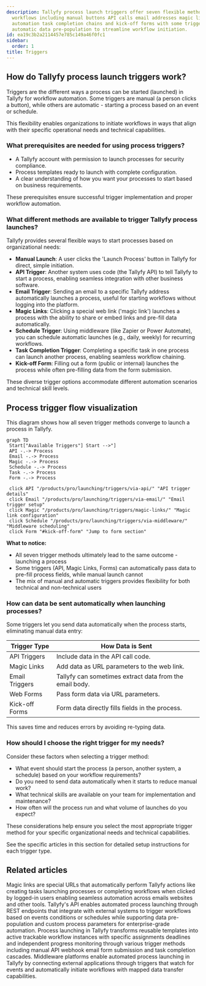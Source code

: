 ```yaml
---
description: Tallyfy process launch triggers offer seven flexible methods to start
  workflows including manual buttons API calls email addresses magic links scheduled
  automation task completion chains and kick-off forms with some triggers enabling
  automatic data pre-population to streamline workflow initiation.
id: ea19c3b2a2114457e785c149a46f0fc1
sidebar:
  order: 1
title: Triggers
---
```


## How do Tallyfy process launch triggers work?

Triggers are the different ways a process can be started (launched) in Tallyfy for workflow automation. Some triggers are manual (a person clicks a button), while others are automatic - starting a process based on an event or schedule.

This flexibility enables organizations to initiate workflows in ways that align with their specific operational needs and technical capabilities.

### What prerequisites are needed for using process triggers?

*   A Tallyfy account with permission to launch processes for security compliance.
*   Process templates ready to launch with complete configuration.
*   A clear understanding of how you want your processes to start based on business requirements.

These prerequisites ensure successful trigger implementation and proper workflow automation.

### What different methods are available to trigger Tallyfy process launches?

Tallyfy provides several flexible ways to start processes based on organizational needs:

*   **Manual Launch**: A user clicks the 'Launch Process' button in Tallyfy for direct, simple initiation.
*   **API Trigger**: Another system uses code (the Tallyfy API) to tell Tallyfy to start a process, enabling seamless integration with other business software.
*   **Email Trigger**: Sending an email to a specific Tallyfy address automatically launches a process, useful for starting workflows without logging into the platform.
*   **Magic Links**: Clicking a special web link ('magic link') launches a process with the ability to share or embed links and pre-fill data automatically.
*   **Schedule Trigger**: Using middleware (like Zapier or Power Automate), you can schedule automatic launches (e.g., daily, weekly) for recurring workflows.
*   **Task Completion Trigger**: Completing a specific task in one process can launch another process, enabling seamless workflow chaining.
*   **Kick-off Form**: Filling out a form (public or internal) launches the process while often pre-filling data from the form submission.

These diverse trigger options accommodate different automation scenarios and technical skill levels.

## Process trigger flow visualization

This diagram shows how all seven trigger methods converge to launch a process in Tallyfy.

```mermaid
graph TD
 Start["Available Triggers"] Start -->"]
 API -.-> Process
 Email -.-> Process
 Magic -.-> Process
 Schedule -.-> Process
 Task -.-> Process
 Form -.-> Process
 
 click API "/products/pro/launching/triggers/via-api/" "API trigger details"
 click Email "/products/pro/launching/triggers/via-email/" "Email trigger setup"
 click Magic "/products/pro/launching/triggers/magic-links/" "Magic link configuration"
 click Schedule "/products/pro/launching/triggers/via-middleware/" "Middleware scheduling"
 click Form "#kick-off-form" "Jump to form section"
```

**What to notice:**
- All seven trigger methods ultimately lead to the same outcome - launching a process
- Some triggers (API, Magic Links, Forms) can automatically pass data to pre-fill process fields, while manual launch cannot
- The mix of manual and automatic triggers provides flexibility for both technical and non-technical users

### How can data be sent automatically when launching processes?

Some triggers let you send data automatically when the process starts, eliminating manual data entry:

| Trigger Type      | How Data is Sent                                     |
|-------------------|------------------------------------------------------|
| API Triggers      | Include data in the API call code.                   |
| Magic Links       | Add data as URL parameters to the web link.          |
| Email Triggers    | Tallyfy can sometimes extract data from the email body.|
| Web Forms         | Pass form data via URL parameters.                   |
| Kick-off Forms    | Form data directly fills fields in the process.      |

This saves time and reduces errors by avoiding re-typing data.

### How should I choose the right trigger for my needs?

Consider these factors when selecting a trigger method:
- What event should start the process (a person, another system, a schedule) based on your workflow requirements?
- Do you need to send data automatically when it starts to reduce manual work?
- What technical skills are available on your team for implementation and maintenance?
- How often will the process run and what volume of launches do you expect?

These considerations help ensure you select the most appropriate trigger method for your specific organizational needs and technical capabilities.

See the specific articles in this section for detailed setup instructions for each trigger type.


<PageTree />


## Related articles
<CardGrid>
<LinkTitleCard header="<b>Triggers > Launch via a magic link</b>" href="/products/pro/launching/triggers/magic-links/" > Magic links are special URLs that automatically perform Tallyfy actions like creating tasks launching processes or completing workflows when clicked by logged-in users enabling seamless automation across emails websites and other tools. </LinkTitleCard>
<LinkTitleCard header="<b>Triggers > Launch via API</b>" href="/products/pro/launching/triggers/via-api/" > Tallyfy's API enables automated process launching through REST endpoints that integrate with external systems to trigger workflows based on events conditions or schedules while supporting data pre-population and custom process parameters for enterprise-grade automation. </LinkTitleCard>
<LinkTitleCard header="<b>Pro > Launching</b>" href="/products/pro/launching/" > Process launching in Tallyfy transforms reusable templates into active trackable workflow instances with specific assignments deadlines and independent progress monitoring through various trigger methods including manual API webhook email form submission and task completion cascades. </LinkTitleCard>
<LinkTitleCard header="<b>Triggers > Launch via middleware</b>" href="/products/pro/launching/triggers/via-middleware/" > Middleware platforms enable automated process launching in Tallyfy by connecting external applications through triggers that watch for events and automatically initiate workflows with mapped data transfer capabilities. </LinkTitleCard>
</CardGrid>